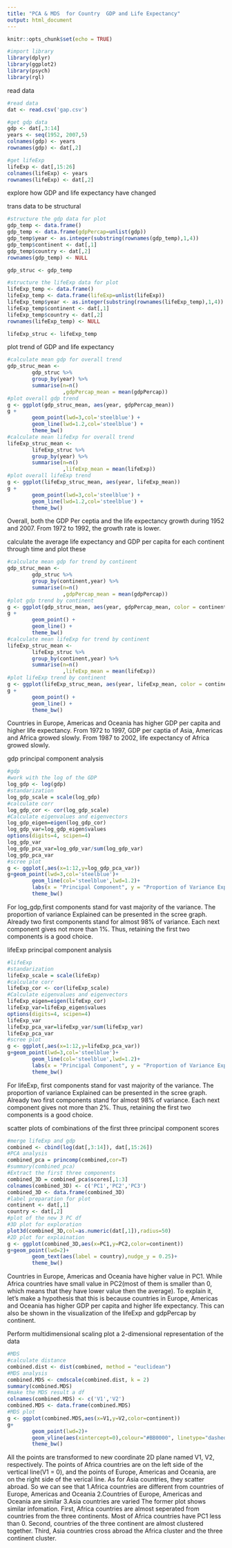 ```yaml
---
title: "PCA & MDS  for Country  GDP and Life Expectancy"
output: html_document
---
```


```r
knitr::opts_chunk$set(echo = TRUE)
```


```r
#import library
library(dplyr)
library(ggplot2)
library(psych)
library(rgl)

```








read data
```r
#read data
dat <- read.csv('gap.csv')

#get gdp data
gdp <- dat[,3:14]
years <- seq(1952, 2007,5)
colnames(gdp) <- years
rownames(gdp) <- dat[,2]

#get lifeExp
lifeExp <- dat[,15:26]
colnames(lifeExp) <- years
rownames(lifeExp) <- dat[,2]

```









explore how GDP and life expectancy have changed


trans data to be structural
```r
#structure the gdp data for plot
gdp_temp <- data.frame()
gdp_temp <- data.frame(gdpPercap=unlist(gdp))
gdp_temp$year <- as.integer(substring(rownames(gdp_temp),1,4))
gdp_temp$continent <- dat[,1]
gdp_temp$country <- dat[,2]
rownames(gdp_temp) <- NULL

gdp_struc <- gdp_temp

#structure the lifeExp data for plot
lifeExp_temp <- data.frame()
lifeExp_temp <- data.frame(lifeExp=unlist(lifeExp))
lifeExp_temp$year <- as.integer(substring(rownames(lifeExp_temp),1,4))
lifeExp_temp$continent <- dat[,1]
lifeExp_temp$country <- dat[,2]
rownames(lifeExp_temp) <- NULL

lifeExp_struc <- lifeExp_temp
```



plot trend of GDP and life expectancy
```r
#calculate mean gdp for overall trend
gdp_struc_mean <- 
        gdp_struc %>%
        group_by(year) %>%
        summarise(n=n()
                  ,gdpPercap_mean = mean(gdpPercap))
#plot overall gdp trend
g <- ggplot(gdp_struc_mean, aes(year, gdpPercap_mean))
g +
        geom_point(lwd=3,col='steelblue') +
        geom_line(lwd=1.2,col='steelblue') +
        theme_bw()
#calculate mean lifeExp for overall trend
lifeExp_struc_mean <- 
        lifeExp_struc %>%
        group_by(year) %>%
        summarise(n=n()
                  ,lifeExp_mean = mean(lifeExp))
#plot overall lifeExp trend
g <- ggplot(lifeExp_struc_mean, aes(year, lifeExp_mean))
g +
        geom_point(lwd=3,col='steelblue') +
        geom_line(lwd=1.2,col='steelblue') +
        theme_bw()
```
Overall, both the GDP Per ceptia and the life expectancy growth during 1952 and 2007. From 1972 to 1992, the growth rate is lower.



calculate the average life expectancy and GDP per capita for each continent through time and plot these
```r
#calculate mean gdp for trend by continent
gdp_struc_mean <- 
        gdp_struc %>%
        group_by(continent,year) %>%
        summarise(n=n()
                  ,gdpPercap_mean = mean(gdpPercap))
#plot gdp trend by continent
g <- ggplot(gdp_struc_mean, aes(year, gdpPercap_mean, color = continent))
g +
        geom_point() +
        geom_line() +
        theme_bw()
#calculate mean lifeExp for trend by continent
lifeExp_struc_mean <- 
        lifeExp_struc %>%
        group_by(continent,year) %>%
        summarise(n=n()
                  ,lifeExp_mean = mean(lifeExp))
#plot lifeExp trend by continent
g <- ggplot(lifeExp_struc_mean, aes(year, lifeExp_mean, color = continent))
g +
        geom_point() +
        geom_line() +
        theme_bw()
```
Countries in Europe, Americas and Oceania has higher GDP per capita and higher life expectancy. From 1972 to 1997, GDP per captia of Asia, Americas and Africa growed slowly. From 1987 to 2002, life expectancy of Africa growed slowly.








gdp principal component analysis
```r
#gdp
#work with the log of the GDP
log_gdp <- log(gdp)
#standarization
log_gdp_scale = scale(log_gdp)
#calculate corr
log_gdp_cor <- cor(log_gdp_scale)
#Calculate eigenvalues and eigenvectors
log_gdp_eigen=eigen(log_gdp_cor)
log_gdp_var=log_gdp_eigen$values
options(digits=4, scipen=4)
log_gdp_var
log_gdp_pca_var=log_gdp_var/sum(log_gdp_var)
log_gdp_pca_var
#scree plot
g <- ggplot(,aes(x=1:12,y=log_gdp_pca_var))
g+geom_point(lwd=3,col='steelblue')+
        geom_line(col='steelblue',lwd=1.2)+
        labs(x = "Principal Component", y = "Proportion of Variance Explained")+
        theme_bw()
```
For log_gdp,first components stand for vast majority of the variance. The proportion of variance Explained can be presented in the scree graph. Already two first components stand for almost 98% of variance. Each next component gives not more than 1%.
Thus, retaining the first two components is a good choice.



lifeExp principal component analysis
```r
#lifeExp
#standarization
lifeExp_scale = scale(lifeExp)
#calculate corr
lifeExp_cor <- cor(lifeExp_scale)
#Calculate eigenvalues and eigenvectors
lifeExp_eigen=eigen(lifeExp_cor)
lifeExp_var=lifeExp_eigen$values
options(digits=4, scipen=4)
lifeExp_var
lifeExp_pca_var=lifeExp_var/sum(lifeExp_var)
lifeExp_pca_var
#scree plot
g <- ggplot(,aes(x=1:12,y=lifeExp_pca_var))
g+geom_point(lwd=3,col='steelblue')+
        geom_line(col='steelblue',lwd=1.2)+
        labs(x = "Principal Component", y = "Proportion of Variance Explained")+
        theme_bw()
```
For lifeExp, first components stand for vast majority of the variance. The proportion of variance Explained can be presented in the scree graph. Already two first components stand for almost 98% of variance. Each next component gives not more than 2%. 
Thus, retaining the first two components is a good choice.









scatter plots of combinations of the first three principal component scores
```r
#merge lifeExp and gdp
combined <- cbind(log(dat[,3:14]), dat[,15:26])
#PCA analysis
combined_pca = princomp(combined,cor=T)
#summary(combined_pca)
#Extract the first three components
combined_3D = combined_pca$scores[,1:3]
colnames(combined_3D) <- c('PC1','PC2','PC3')
combined_3D <- data.frame(combined_3D)
#label preparation for plot
continent <- dat[,1]
country <- dat[,2]
#plot of the new 3 PC df
#3D plot for exploration
plot3d(combined_3D,col=as.numeric(dat[,1]),radius=50)
#2D plot for explaination
g <- ggplot(combined_3D,aes(x=PC1,y=PC2,color=continent))
g+geom_point(lwd=2)+
        geom_text(aes(label = country),nudge_y = 0.25)+
        theme_bw()
```
Countries in Europe, Americas and Oceania have higher value in PC1. While Africa countries have small value in PC2(most of them is smaller than 0, which means that they have lower value then the average). To explain it, let's make a hypothesis that this is because countries in Europe, Americas and Oceania has higher GDP per capita and higher life expectancy. This can also be shown in the visualization of the lifeExp and gdpPercap by continent.










Perform multidimensional scaling
plot a 2-dimensional representation of the data
```r
#MDS
#calculate distance
combined.dist <- dist(combined, method = "euclidean")
#MDS analysis
combined.MDS <- cmdscale(combined.dist, k = 2)
summary(combined.MDS)
#make the MDS result a df
colnames(combined.MDS) <- c('V1','V2')
combined.MDS <- data.frame(combined.MDS)
#MDS plot
g <- ggplot(combined.MDS,aes(x=V1,y=V2,color=continent))
g+
        geom_point(lwd=2)+
        geom_vline(aes(xintercept=0),colour="#BB0000", linetype="dashed")+
        theme_bw()
```
All the points are transformed to new coordinate 2D plane named V1, V2, respectively. The points of Africa countries are on the left side of the vertical line(V1 = 0), and the points of Europe, Americas and Oceania, are on the right side of the verical line. As for Asia countries, they scatter abroad. So we can see that 
        1.Africa countries are different from countries of Europe, Americas and Oceania
        2.Countries of Europe, Americas and Oceania are similar
        3.Asia countries are varied
The former plot shows similar infomation. First, Africa countries are almost seperated from countries from the three continents. Most of Africa countries have PC1 less than 0. Second, countries of the three continent are almost clustered together. Third, Asia countries cross abroad the Africa cluster and the three continent cluster.




